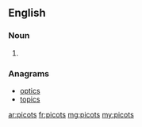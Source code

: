 ==English==

===Noun===
{{head|en|noun plural form}}

# {{plural of|picot|lang=en}}

===Anagrams===
* [[optics#English|optics]]
* [[topics#English|topics]]

[[ar:picots]]
[[fr:picots]]
[[mg:picots]]
[[my:picots]]